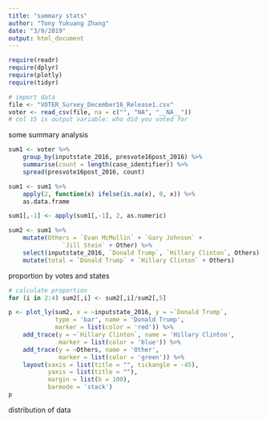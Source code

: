 ```yaml
---
title: "summary stats"
author: "Tony Yukuang Zhang"
date: "3/9/2019"
output: html_document
---
```


```r
require(readr)
require(dplyr)
require(plotly)
require(tidyr)
```

```r
# import data
file <- "VOTER_Survey_December16_Release1.csv"
voter <- read_csv(file, na = c("", "NA", "__NA__"))
# col 15 is output variable: who did you voted for
```

some summary analysis

```r
sum1 <- voter %>%
    group_by(inputstate_2016, presvote16post_2016) %>%
    summarise(count = length(case_identifier)) %>%
    spread(presvote16post_2016, count)

sum1 <- sum1 %>%
    apply(2, function(x) ifelse(is.na(x), 0, x)) %>%
    as.data.frame

sum1[,-1] <- apply(sum1[,-1], 2, as.numeric)

sum2 <- sum1 %>%
    mutate(Others = `Evan McMullin` + `Gary Johnson` + 
               `Jill Stein` + Other) %>%
    select(inputstate_2016, `Donald Trump`, `Hillary Clinton`, Others) %>%
    mutate(total = `Donald Trump` + `Hillary Clinton` + Others)
```

proportion by votes and states

```r
# calculate proportion
for (i in 2:4) sum2[,i] <- sum2[,i]/sum2[,5]

p <- plot_ly(sum2, x = ~inputstate_2016, y = ~`Donald Trump`,
             type = 'bar', name = 'Donald Trump',
             marker = list(color = 'red')) %>%
    add_trace(y = ~`Hillary Clinton`, name = 'Hillary Clinton',
              marker = list(color = 'blue')) %>%
    add_trace(y = ~Others, name = 'Other',
              marker = list(color = 'green')) %>%
    layout(xaxis = list(title = "", tickangle = -45),
           yaxis = list(title = ""),
           margin = list(b = 100),
           barmode = 'stack')
p
```

distribution of data

```r

```

```r

```

```r

```

```r

```

```r

```

```r

```

```r

```

```r

```

